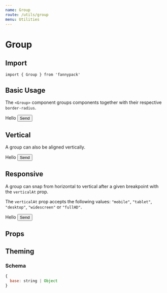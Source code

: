 ```yaml
---
name: Group
route: /utils/group
menu: Utilities
---
```



# Group

## Import

`import { Group } from 'fannypack'`

## Basic Usage

The `<Group>` component groups components together with their respective `border-radius`.

<Playground>
  <Group>
    <Box backgroundColor="primary" color="white" padding="0.5rem 1rem">
      Hello
    </Box>
    <Button>Send</Button>
  </Group>
</Playground>

## Vertical

A group can also be aligned vertically.

<Playground>
  <Group isVertical>
    <Box backgroundColor="primary" color="white" padding="0.5rem 1rem" textAlign="center">
      Hello
    </Box>
    <Button>Send</Button>
  </Group>
</Playground>

## Responsive

A group can snap from horizontal to vertical after a given breakpoint with the `verticalAt` prop.

The `verticalAt` prop accepts the following values: `"mobile"`, `"tablet"`, `"desktop"`, `"widescreen"` or `"fullHD"`.

<Playground>
  <Group verticalAt="tablet">
    <Box backgroundColor="primary" color="white" padding="0.5rem 1rem">
      Hello
    </Box>
    <Button>Send</Button>
  </Group>
</Playground>

## Props

<PropsTable of={GroupProps} />

## Theming

### Schema

```jsx
{
  base: string | Object
}
```
